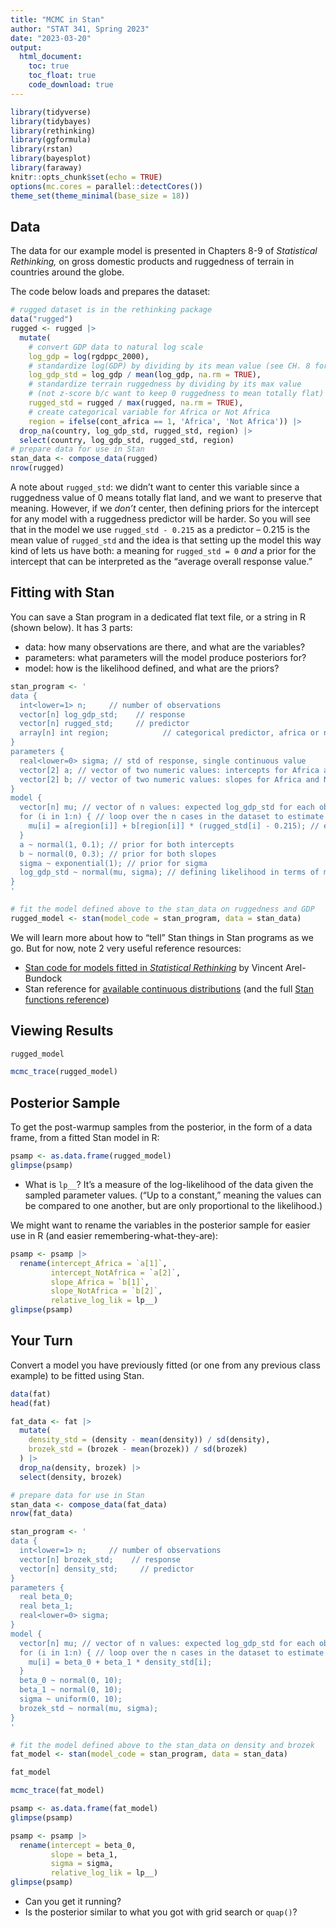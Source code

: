 ```yaml
---
title: "MCMC in Stan"
author: "STAT 341, Spring 2023"
date: "2023-03-20"
output: 
  html_document:
    toc: true
    toc_float: true
    code_download: true
---
```


```r
library(tidyverse)
library(tidybayes)
library(rethinking)
library(ggformula)
library(rstan)
library(bayesplot)
library(faraway)
knitr::opts_chunk$set(echo = TRUE)
options(mc.cores = parallel::detectCores())
theme_set(theme_minimal(base_size = 18))
```

## Data

The data for our example model is presented in Chapters 8-9 of *Statistical Rethinking,* on gross domestic products and ruggedness of terrain in countries around the globe. 

The code below loads and prepares the dataset:

```r
# rugged dataset is in the rethinking package
data("rugged")
rugged <- rugged |>
  mutate(
    # convert GDP data to natural log scale
    log_gdp = log(rgdppc_2000),
    # standardize log(GDP) by dividing by its mean value (see CH. 8 for rationale)
    log_gdp_std = log_gdp / mean(log_gdp, na.rm = TRUE),
    # standardize terrain ruggedness by dividing by its max value
    # (not z-score b/c want to keep 0 ruggedness to mean totally flat)
    rugged_std = rugged / max(rugged, na.rm = TRUE),
    # create categorical variable for Africa or Not Africa
    region = ifelse(cont_africa == 1, 'Africa', 'Not Africa')) |>
  drop_na(country, log_gdp_std, rugged_std, region) |>
  select(country, log_gdp_std, rugged_std, region)
# prepare data for use in Stan
stan_data <- compose_data(rugged)
nrow(rugged)
```

A note about `rugged_std`: we didn't want to center this variable since a ruggedness value of 0 means totally flat land, and we want to preserve that meaning. However, if we *don't* center, then defining priors for the intercept for any model with a ruggedness predictor will be harder. So you will see that in the model we use `rugged_std - 0.215` as a predictor -- 0.215 is the mean value of `rugged_std` and the idea is that setting up the model this way kind of lets us have both: a meaning for `rugged_std = 0` *and* a prior for the intercept that can be interpreted as the "average overall response value."

## Fitting with Stan

You can save a Stan program in a dedicated flat text file, or a string in R (shown below). It has 3 parts:

- data: how many observations are there, and what are the variables?
- parameters: what parameters will the model produce posteriors for?
- model: how is the likelihood defined, and what are the priors?

```r
stan_program <- '
data {
  int<lower=1> n;     // number of observations
  vector[n] log_gdp_std;    // response
  vector[n] rugged_std;     // predictor
  array[n] int region;            // categorical predictor, africa or not
}
parameters {
  real<lower=0> sigma; // std of response, single continuous value
  vector[2] a; // vector of two numeric values: intercepts for Africa and Not Africa
  vector[2] b; // vector of two numeric values: slopes for Africa and Not Africa
}
model {
  vector[n] mu; // vector of n values: expected log_gdp_std for each observation
  for (i in 1:n) { // loop over the n cases in the dataset to estimate mu_i values
    mu[i] = a[region[i]] + b[region[i]] * (rugged_std[i] - 0.215); // expected log_gdp_std is region-specific intercept + region-specific slope * (rugged_std = 0.215)
  }
  a ~ normal(1, 0.1); // prior for both intercepts
  b ~ normal(0, 0.3); // prior for both slopes
  sigma ~ exponential(1); // prior for sigma
  log_gdp_std ~ normal(mu, sigma); // defining likelihood in terms of mus and sigma
}
'

# fit the model defined above to the stan_data on ruggedness and GDP
rugged_model <- stan(model_code = stan_program, data = stan_data)
```

We will learn more about how to "tell" Stan things in Stan programs as we go. But for now, note 2 very useful reference resources:

- [Stan code for models fitted in *Statistical Rethinking*](https://vincentarelbundock.github.io/rethinking2/) by Vincent Arel-Bundock
- Stan reference for [available continuous distributions](https://mc-stan.org/docs/functions-reference/continuous-distributions.html) (and the full [Stan functions reference](https://mc-stan.org/docs/functions-reference/index.html))

## Viewing Results

```r
rugged_model
```

```r
mcmc_trace(rugged_model)
```

## Posterior Sample

To get the post-warmup samples from the posterior, in the form of a data frame, from a fitted Stan model in R:

```r
psamp <- as.data.frame(rugged_model)
glimpse(psamp)
```

- What is `lp__`? It's a measure of the log-likelihood of the data given the sampled parameter values. ("Up to a constant," meaning the values can be compared to one another, but are only proportional to the likelihood.)

We might want to rename the variables in the posterior sample for easier use in R (and easier remembering-what-they-are):

```r
psamp <- psamp |>
  rename(intercept_Africa = `a[1]`,
         intercept_NotAfrica = `a[2]`,
         slope_Africa = `b[1]`,
         slope_NotAfrica = `b[2]`,
         relative_log_lik = lp__)
glimpse(psamp)
```

## Your Turn

Convert a model you have previously fitted (or one from any previous class example) to be fitted using Stan.
```r
data(fat)
head(fat)
```

```r
fat_data <- fat |>
  mutate(
    density_std = (density - mean(density)) / sd(density),
    brozek_std = (brozek - mean(brozek)) / sd(brozek)
  ) |> 
  drop_na(density, brozek) |>
  select(density, brozek)

# prepare data for use in Stan
stan_data <- compose_data(fat_data)
nrow(fat_data)
```

```r
stan_program <- '
data {
  int<lower=1> n;     // number of observations
  vector[n] brozek_std;    // response
  vector[n] density_std;     // predictor
}
parameters {
  real beta_0; 
  real beta_1; 
  real<lower=0> sigma; 
}
model {
  vector[n] mu; // vector of n values: expected log_gdp_std for each observation
  for (i in 1:n) { // loop over the n cases in the dataset to estimate mu_i values
    mu[i] = beta_0 + beta_1 * density_std[i];
  }
  beta_0 ~ normal(0, 10);
  beta_1 ~ normal(0, 10);
  sigma ~ uniform(0, 10);
  brozek_std ~ normal(mu, sigma);
}
'

# fit the model defined above to the stan_data on density and brozek
fat_model <- stan(model_code = stan_program, data = stan_data)
```

```r
fat_model
```

```r
mcmc_trace(fat_model)
```

```r
psamp <- as.data.frame(fat_model)
glimpse(psamp)
```


```r
psamp <- psamp |>
  rename(intercept = beta_0,
         slope = beta_1,
         sigma = sigma,
         relative_log_lik = lp__)
glimpse(psamp)
```

- Can you get it running?
- Is the posterior similar to what you got with grid search or `quap()`?